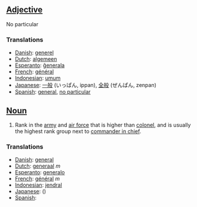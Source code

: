 ==[[Adjective]]==

No particular

===Translations===

*[[Danish]]: [[generel]]
*[[Dutch]]: [[algemeen]]
*[[Esperanto]]: [[ĝenerala]]
*[[French]]: [[général]]
*[[Indonesian]]: [[umum]]
*[[Japanese]]: [[一般]] (いっぱん, ippan), [[全般]] (ぜんぱん, zenpan)
*[[Spanish]]: [[general]], [[no particular]]

==[[Noun]]==

#Rank in the [[army]] and [[air force]] that is higher than [[colonel]], and is usually the highest rank group next to [[commander in chief]].

===Translations===

*[[Danish]]: [[general]]
*[[Dutch]]: [[generaal]] ''m''
*[[Esperanto]]: [[generalo]]
*[[French]]: [[général]] ''m''
*[[Indonesian]]: [[jendral]]
*[[Japanese]]: [[]] ()
*[[Spanish]]: [[]]